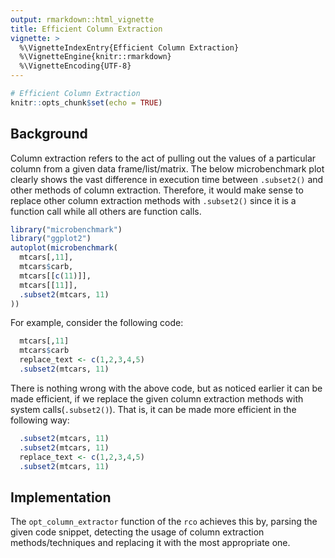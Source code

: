 ```yaml
---
output: rmarkdown::html_vignette
title: Efficient Column Extraction
vignette: >
  %\VignetteIndexEntry{Efficient Column Extraction}
  %\VignetteEngine{knitr::rmarkdown}
  %\VignetteEncoding{UTF-8}
---
```


```r
# Efficient Column Extraction
knitr::opts_chunk$set(echo = TRUE)
```

## Background

Column extraction refers to the act of pulling out the values of a particular column from a given data frame/list/matrix. The below microbenchmark plot clearly shows the vast difference in execution time between `.subset2()` and other methods of column extraction. Therefore, it would make sense to replace other column extraction methods with `.subset2()` since it is a function call while all others are function calls.

```r
library("microbenchmark")
library("ggplot2")
autoplot(microbenchmark(
  mtcars[,11],
  mtcars$carb,
  mtcars[[c(11)]],
  mtcars[[11]],
  .subset2(mtcars, 11)
))
```

For example, consider the following code:

```r
  mtcars[,11]
  mtcars$carb
  replace_text <- c(1,2,3,4,5)
  .subset2(mtcars, 11)
```

There is nothing wrong with the above code, but as noticed earlier it can be made efficient, if we replace the given column extraction methods with system calls(`.subset2()`). That is, it can be made more efficient in the following way:

```r
  .subset2(mtcars, 11)
  .subset2(mtcars, 11)
  replace_text <- c(1,2,3,4,5)
  .subset2(mtcars, 11)

```

## Implementation

The `opt_column_extractor` function of the `rco` achieves this by, parsing the given code snippet, detecting the usage of column extraction methods/techniques and replacing it with the most appropriate one.